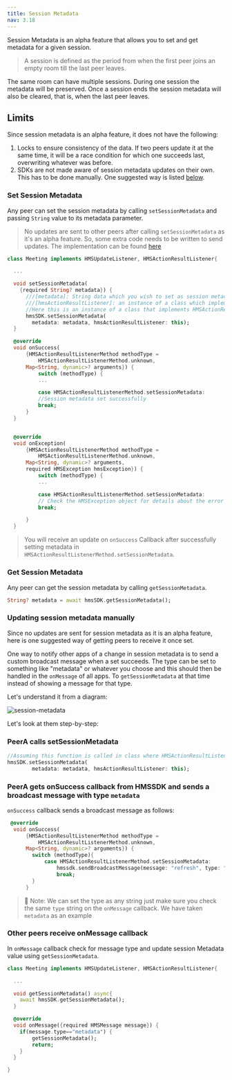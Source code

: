 ```yaml
---
title: Session Metadata
nav: 3.18
---
```


Session Metadata is an alpha feature that allows you to set and get metadata for a given session.

> A session is defined as the period from when the first peer joins an empty room till the last peer leaves. 

The same room can have multiple sessions. During one session the metadata will be preserved. Once a session ends the session metadata will also be cleared, that is, when the last peer leaves.

## Limits

Since session metadata is an alpha feature, it does not have the following:
1. Locks to ensure consistency of the data. If two peers update it at the same time, it will be a race condition for which one succeeds last, overwriting whatever was before.
2. SDKs are not made aware of session metadata updates on their own. This has to be done manually. One suggested way is listed [below](#updating-session-metadata-manually).

### Set Session Metadata

Any peer can set the session metadata by calling `setSessionMetadata` and passing `String` value to its metadata parameter.

> No updates are sent to other peers after calling `setSessionMetadata` as it's an alpha feature. So, some extra code needs to be written 
> to send updates. The implementation can be found [here](#updating-session-metadata-manually)

```dart
class Meeting implements HMSUpdateListener, HMSActionResultListener{

  ...

  void setSessionMetadata(
    {required String? metadata}) {
      ///[metadata]: String data which you wish to set as session metadata
      ///[hmsActionResultListener]: an instance of a class which implements HMSActionResultListener
      //Here this is an instance of a class that implements HMSActionResultListener, that is, Meeting
      hmsSDK.setSessionMetadata(
        metadata: metadata, hmsActionResultListener: this);
  }

  @override
  void onSuccess(
      {HMSActionResultListenerMethod methodType =
          HMSActionResultListenerMethod.unknown,
      Map<String, dynamic>? arguments}) {
          switch (methodType) {
          ...

          case HMSActionResultListenerMethod.setSessionMetadata:
          //Session metadata set successfully
          break;  
      }        
  }


  @override
  void onException(
      {HMSActionResultListenerMethod methodType =
          HMSActionResultListenerMethod.unknown,
      Map<String, dynamic>? arguments,
      required HMSException hmsException}) {
          switch (methodType) {
          ...

          case HMSActionResultListenerMethod.setSessionMetadata:
          // Check the HMSException object for details about the error
          break;

      }
  }
```
> You will receive an update on `onSuccess` Callback after successfully setting metadata in `HMSActionResultListenerMethod.setSessionMetadata`.

### Get Session Metadata

Any peer can get the session metadata by calling `getSessionMetadata`.

```dart
String? metadata = await hmsSDK.getSessionMetadata();
```

### Updating session metadata manually

Since no updates are sent for session metadata as it is an alpha feature, here is one suggested way of getting peers to receive it once set.

One way to notify other apps of a change in session metadata is to send a custom broadcast message when a set succeeds. The type can be set to something like "metadata" or whatever you choose and this should then be handled in the `onMessage` of all apps. To `getSessionMetadata` at that time instead of showing a message for that type.

Let's understand it from a diagram:

![session-metadata](/docs/v2/flutter-session-metadata.png)

Let's look at them step-by-step:

<div className="steps-container">

### PeerA calls setSessionMetadata

```dart
//Assuming this function is called in class where HMSActionResultListener is implemented as the above example
hmsSDK.setSessionMetadata(
        metadata: metadata, hmsActionResultListener: this);
```

### PeerA gets onSuccess callback from HMSSDK and sends a broadcast message with type `metadata`

`onSuccess` callback sends a broadcast message as follows:

```dart
 @override
  void onSuccess(
      {HMSActionResultListenerMethod methodType =
          HMSActionResultListenerMethod.unknown,
      Map<String, dynamic>? arguments}) {
        switch (methodType){
            case HMSActionResultListenerMethod.setSessionMetadata:
                hmssdk.sendBroadcastMessage(message: "refresh", type: "metadata", hmsActionResultListener:hmsActionResultListener);
                break;
        }
      }
```

> 🔑 Note: We can set the type as any string just make sure you check the same `type` string on the `onMessage` callback.
> We have taken `metadata` as an example

### Other peers receive onMessage callback

In `onMessage` callback check for message type and update session Metadata value using `getSessionMetadata`.

```dart
class Meeting implements HMSUpdateListener, HMSActionResultListener{

  ... 

  void getSessionMetadata() async{
    await hmsSDK.getSessionMetadata();
  }

  @override
  void onMessage({required HMSMessage message}) {
    if(message.type=="metadata") {
        getSessionMetadata();
        return;
    }
  }

}
```
</div>
